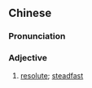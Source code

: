 {{also|刚毅}}
==Chinese==
{{zh-forms|s=刚毅}}

===Pronunciation===
{{zh-pron
|m=gāngyì
|c=gong1 ngai4
|mn=qz,xm,zz:kong-gē/xm,zz:kang-gē
|cat=a
}}

===Adjective===
{{zh-adj}}

# [[resolute]]; [[steadfast]]